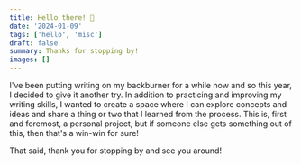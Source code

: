 ```yaml
---
title: Hello there! 👋
date: '2024-01-09'
tags: ['hello', 'misc']
draft: false
summary: Thanks for stopping by!
images: []
---
```


I've been putting writing on my backburner for a while now and so this year, I decided to give it another try. In addition to practicing and improving my writing skills, I wanted to create a space where I can explore concepts and ideas and share a thing or two that I learned from the process. This is, first and foremost, a personal project, but if someone else gets something out of this, then that's a win-win for sure!

That said, thank you for stopping by and see you around!
